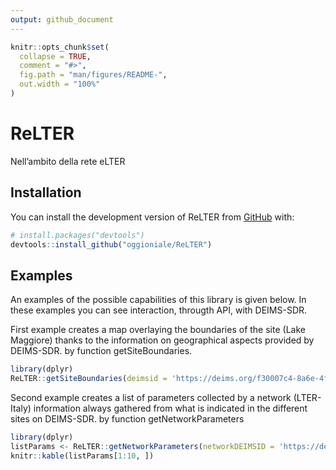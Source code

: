 ```yaml
---
output: github_document
---
```


<!-- README.md is generated from README.Rmd. Please edit that file -->

```r
knitr::opts_chunk$set(
  collapse = TRUE,
  comment = "#>",
  fig.path = "man/figures/README-",
  out.width = "100%"
)
```

# ReLTER

<!-- badges: start -->
<!-- badges: end -->

Nell'ambito della rete eLTER

## Installation

You can install the development version of ReLTER from [GitHub](https://github.com/) with:

``` r
# install.packages("devtools")
devtools::install_github("oggioniale/ReLTER")
```
## Examples

An examples of the possible capabilities of this library is given below. In these examples you can see interaction, througth API, with DEIMS-SDR.

First example creates a map overlaying the boundaries of the site (Lake Maggiore) thanks to the information on geographical aspects provided by DEIMS-SDR. by function getSiteBoundaries.

```r
library(dplyr)
ReLTER::getSiteBoundaries(deimsid = 'https://deims.org/f30007c4-8a6e-4f11-ab87-569db54638fe')
```


Second example creates a list of parameters collected by a network (LTER-Italy) information always gathered from what is indicated in the different sites on DEIMS-SDR. by function getNetworkParameters

```r
library(dplyr)
listParams <- ReLTER::getNetworkParameters(networkDEIMSID = 'https://deims.org/network/7fef6b73-e5cb-4cd2-b438-ed32eb1504b3')
knitr::kable(listParams[1:10, ])
```